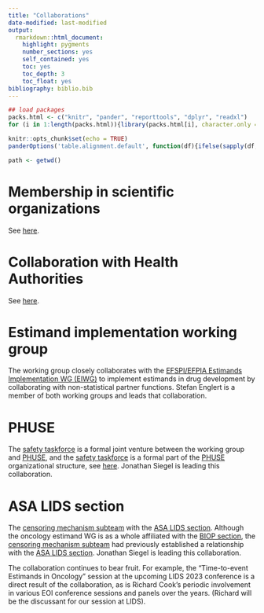 ```yaml
---
title: "Collaborations"
date-modified: last-modified
output: 
  rmarkdown::html_document:
    highlight: pygments
    number_sections: yes
    self_contained: yes
    toc: yes
    toc_depth: 3
    toc_float: yes
bibliography: biblio.bib
---
```


```r
## load packages
packs.html <- c("knitr", "pander", "reporttools", "dplyr", "readxl")
for (i in 1:length(packs.html)){library(packs.html[i], character.only = TRUE)}

knitr::opts_chunk$set(echo = TRUE)
panderOptions('table.alignment.default', function(df){ifelse(sapply(df, is.numeric), 'right', 'left')})

path <- getwd()
```

# Membership in scientific organizations

See [here](https://oncoestimand.github.io/oncowg_webpage/docs/#membership-in-professional-organizations).

# Collaboration with Health Authorities

See [here](ha.html).

# Estimand implementation working group

The working group closely collaborates with the [EFSPI/EFPIA Estimands Implementation WG (EIWG)](https://www.efspi.org/EFSPI/Working_Groups/EFSPI_EFPIA_EIWG.aspx) to implement estimands in drug development by collaborating with non-statistical partner functions. Stefan Englert is a member of both working groups and leads that collaboration.

# PHUSE

The [safety taskforce](taskforces.html#estimands-for-safety) is a formal joint venture between the working group and [PHUSE](https://phuse.global/), and the [safety taskforce](taskforces.html#estimands-for-safety) is a formal part of the [PHUSE](https://phuse.global/) organizational structure, see [here](https://advance.phuse.global/pages/viewpage.action?pageId=37226675). Jonathan Siegel is leading this collaboration.

# ASA LIDS section

The [censoring mechanism subteam](taskforces.html#censoring) with the [ASA LIDS section](https://community.amstat.org/lids/home). Although the oncology estimand WG is as a whole affiliated with the [BIOP section](https://community.amstat.org/biop/home), the [censoring mechanism subteam](taskforces.html#censoring) had previously established a relationship with the [ASA LIDS section](https://community.amstat.org/lids/home). Jonathan Siegel is leading this collaboration.


The collaboration continues to bear fruit. For example, the “Time-to-event Estimands in Oncology” session at the upcoming LIDS 2023 conference is a direct result of the collaboration, as is Richard Cook’s periodic involvement in various EOI conference sessions and panels over the years. (Richard will be the discussant for our session at LIDS).



